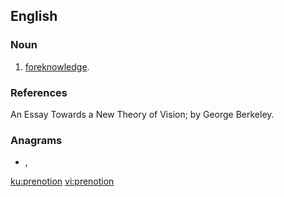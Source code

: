 ==English==

===Noun===
{{en-noun}}

# [[foreknowledge]].

===References===
An Essay Towards a New Theory of Vision; by George Berkeley.

===Anagrams===
* {{l|en|entropion}}, {{l|en|tropinone}}

[[ku:prenotion]]
[[vi:prenotion]]